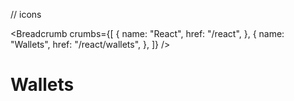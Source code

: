 // icons

<Breadcrumb
	crumbs={[
		{
			name: "React",
			href: "/react",
		},
		{
			name: "Wallets",
			href: "/react/wallets",
		},
	]}
/>

# Wallets

<div className="grid-cols-1 md:grid-cols-3 grid gap-x-10 gap-y-16 mt-20">
	<WalletCard label="MetaMask" href="/react/wallets/metamask" icon={MetaMaskIcon} />
	<WalletCard label="Coinbase" href="/react/wallets/coinbase" icon={CoinbaseIcon} />
	<WalletCard label="WalletConnect" href="/react/wallets/walletconnect" icon={WalletConnectIcon} />
	<WalletCard label="Smart Wallet" href="/react/wallets/smart-wallet" icon={SmartWalletIcon} />
  <WalletCard label="Safe" href="/react/wallets/safe" icon={SafeIcon} />
  <WalletCard label="Embedded Wallet" href="/react/wallets/embedded-wallet" icon={EmbeddedWalletIcon} />
  <WalletCard label="Local Wallet" href="/react/wallets/local-wallet" icon={LocalWalletIcon} />
  <WalletCard label="Magic Link" href="/react/wallets/magiclink" icon={MagicLinkIcon} />
  <WalletCard label="Rainbow" href="/react/wallets/rainbow" icon={RainbowIcon} />
  <WalletCard label="Zerion" href="/react/wallets/zerion" icon={ZerionIcon} />
  <WalletCard label="Blocto" href="/react/wallets/blocto" icon={BloctoIcon} />
  <WalletCard label="Frame" href="/react/wallets/frame" icon={FrameIcon} />
  <WalletCard label="Phantom" href="/react/wallets/phantom" icon={PhantomIcon} />

</div>
